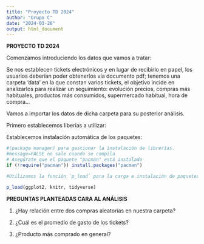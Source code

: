 ```yaml
---
title: "Proyecto TD 2024"
author: "Grupo C"
date: "2024-03-26"
output: html_document
---
```


**PROYECTO TD 2024**

Comenzamos introduciendo los datos que vamos a tratar:

Se nos establecen tickets electrónicos y en lugar de recibirlo en papel, los usuarios deberían poder obtenerlos vía documento pdf; tenemos una carpeta 'data'
en la que constan varios tickets, el objetivo incide en analizarlos para realizar un seguimiento: evolución precios, compras más habituales, productos más consumidos, supermercado habitual, hora de compra...

Vamos a importar los datos de dicha carpeta para su posterior análisis.

Primero establecemos liberías a utilizar:

Establecemos instalación automática de los paquetes:

```r
#(package manager) para gestionar la instalación de librerías. 
#message=FALSE no sale cuando se compila
# Asegúrate que el paquete "pacman" está instalado
if (!require("pacman")) install.packages("pacman")

#Utilizamos la función `p_load` para la carga e instalación de paquetes

```

```r
p_load(ggplot2, knitr, tidyverse)
```







**PREGUNTAS PLANTEADAS CARA AL ANÁLISIS**

1. ¿Hay relación entre dos compras aleatorias en nuestra carpeta?

2. ¿Cuál es el promedio de gasto de los tickets?

3. ¿Producto más comprado en general?